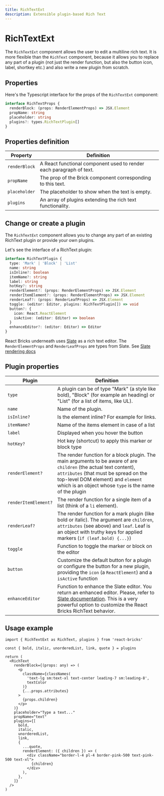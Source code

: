 ```yaml
---
title: RichTextExt
description: Extensible plugin-based Rich Text
---
```


# RichTextExt

The `RichTextExt` component allows the user to edit a multiline rich text.
It is more flexible than the `RichText` component, because it allows you to replace any part of a plugin (not just the render function, but also the button icon, label, shortkey etc.) and also write a new plugin from scratch.

## Properties

Here's the Typescript interface for the props of the `RichTextExt` component:

```ts
interface RichTextProps {
  renderBlock: (props: RenderElementProps) => JSX.Element
  propName: string
  placeholder: string
  plugins?: types.RichTextPlugin[]
}
```

## Properties definition

| Property      | Definition                                                          |
| ------------- | ------------------------------------------------------------------- |
| `renderBlock` | A React functional component used to render each paragraph of text. |
| `propName`    | The prop of the Brick component corresponding to this text.         |
| `placeholder` | The placeholder to show when the text is empty.                     |
| `plugins`     | An array of plugins extending the rich text functionality.          |

## Change or create a plugin

The `RichTextExt` component allows you to change any part of an existing RichText plugin or provide your own plugins.

Let's see the interface of a RichText plugin:

```ts
interface RichTextPlugin {
  type: 'Mark' | 'Block' | 'List'
  name: string
  isInline?: boolean
  itemName?: string
  label: string
  hotKey?: string
  renderElement?: (props: RenderElementProps) => JSX.Element
  renderItemElement?: (props: RenderElementProps) => JSX.Element
  renderLeaf?: (props: RenderLeafProps) => JSX.Element
  toggle: (editor: Editor, plugins: RichTextPlugin[]) => void
  button?: {
    icon: React.ReactElement
    isActive: (editor: Editor) => boolean
  }
  enhanceEditor?: (editor: Editor) => Editor
}
```

React Bricks underneath uses [Slate](https://docs.slatejs.org/) as a rich text editor. The `RenderElementProps` and `RenderLeafProps` are types from Slate. See [Slate rendering docs](https://docs.slatejs.org/concepts/09-rendering)

## Plugin properties

| Plugin               | Definition                                                                                                                                                                                                                                                  |
| -------------------- | ----------------------------------------------------------------------------------------------------------------------------------------------------------------------------------------------------------------------------------------------------------- |
| `type`               | A plugin can be of type "Mark" (a style like bold), "Block" (for example an heading) or "List" (for a list of items, like UL).                                                                                                                              |
| `name`               | Name of the plugin.                                                                                                                                                                                                                                         |
| `isInline?`          | Is the element inline? For example for links.                                                                                                                                                                                                               |
| `itemName?`          | Name of the items element in case of a list                                                                                                                                                                                                                 |
| `label`              | Displayed when you hover the button                                                                                                                                                                                                                         |
| `hotKey?`            | Hot key (shortcut) to apply this marker or block type                                                                                                                                                                                                       |
| `renderElement?`     | The render function for a block plugin. The main arguments to be aware of are `children` (the actual text content), `attributes` (that must be spread on the top-level DOM element) and `element` which is an object whose `type` is the name of the plugin |
| `renderItemElement?` | The render function for a single item of a list (think of a `li` element).                                                                                                                                                                                  |
| `renderLeaf?`        | The render function for a mark plugin (like bold or italic). The argument are `children`, `attributes` (see above) and `leaf`. Leaf is an object with truthy keys for applied markers (`if (leaf.bold) {...}`)                                              |
| `toggle`             | Function to toggle the marker or block on the editor                                                                                                                                                                                                        |
| `button`             | Customize the default button for a plugin or configure the button for a new plugin, providing the `icon` (a `ReactElement`) and a `isActive` function                                                                                                       |
| `enhanceEditor`      | Function to enhance the Slate editor. You return an enhanced editor. Please, refer to [Slate documentation](https://docs.slatejs.org/). This is a very powerful option to customize the React Bricks RichText behavior.                                     |

## Usage example

```tsx
import { RichTextExt as RichText, plugins } from 'react-bricks'

const { bold, italic, unorderedList, link, quote } = plugins

return (
  <RichText
    renderBlock={(props: any) => (
      <p
        className={classNames(
          'text-lg sm:text-xl text-center leading-7 sm:leading-8',
          textColor
        )}
        {...props.attributes}
      >
        {props.children}
      </p>
    )}
    placeholder="Type a text..."
    propName="text"
    plugins={[
      bold,
      italic,
      unorderedList,
      link,
      {
        ...quote,
        renderElement: ({ children }) => (
          <div className="border-l-4 pl-4 border-pink-500 text-pink-500 text-xl">
            {children}
          </div>
        ),
      },
    ]}
  />
)
```
